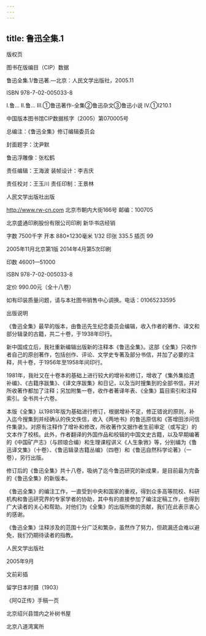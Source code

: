 ```yaml
---
---
---
```

title: 鲁迅全集.1
---




版权页


图书在版编目（CIP）数据

鲁迅全集.1/鲁迅著.—北京：人民文学出版社，2005.11

ISBN 978-7-02-005033-8

Ⅰ.鲁… Ⅱ.鲁… Ⅲ.①鲁迅著作-全集②鲁迅杂文③鲁迅小说 Ⅳ.①I210.1

中国版本图书馆CIP数据核字（2005）第070005号

总编注：《鲁迅全集》修订编辑委员会

封面题字：沈尹默

鲁迅浮雕像：张松鹤

责任编辑：王海波 装帧设计：李吉庆

责任校对：王玉川 责任印制：王景林

人民文学出版社出版

http://www.rw-cn.com 北京市朝内大街166号 邮编：100705

北京盛通印刷股份有限公司印刷 新华书店经销

字数 7500千字 开本 880×1230毫米 1/32 印张 335.5 插页 99

2005年11月北京第1版 2014年4月第5次印刷

印数 46001—51000

ISBN 978-7-02-005033-8

定价 990.00元（全十八卷）

如有印装质量问题，请与本社图书销售中心调换。电话：01065233595





出版说明


《鲁迅全集》最早的版本，由鲁迅先生纪念委员会编辑，收入作者的著作、译文和部分辑录的古籍，共二十卷，于1938年印行。

新中国成立后，我社重新编辑出版新的注释本《鲁迅全集》。这部《全集》只收作者自己的原创著作，包括创作、评论、文学史专著及部分书信，并加了必要的注释，共十卷，于1956年至1958年间印行。

1981年，我社又在十卷本的基础上进行较大的增补和修订，增收了《集外集拾遗补编》、《古籍序跋集》、《译文序跋集》和日记，以及当时搜集到的全部书信，并对所收著作都加了注释；另加附集一卷，收作者著译年表、《全集》篇目索引和注释索引。全书共十六卷。

本版《全集》以1981年版为基础进行修订，根据增补不足，修正错讹的原则，补入迄今搜集到并经确认的佚文佚信，收入《两地书》的鲁迅原信和《答增田涉问信件集录》。对原有注释作了增补和修改，所收著作又据作者生前审定（或写定）的文本作了校核。此外，作者翻译的外国作品和校辑的中国文史古籍，以及早期编著的《中国矿产志》（与顾琅合编）和生理课程讲义《人生象敩》等，分别编为《鲁迅译文集》（十卷）、《鲁迅辑录古籍丛编》（四卷）和《鲁迅自然科学论著》（一卷），另行出版。

修订后的《鲁迅全集》共十八卷，吸纳了迄今鲁迅研究的新成果，是目前最为完备的《鲁迅全集》的新版本。

《鲁迅全集》的编注工作，一直受到中央和国家的重视，得到众多高等院校、科研机构和鲁迅研究界的专家学者的协助，其中有的直接参加了编注定稿工作，也得到广大读者的关心和帮助。对他们为《全集》的出版所做的贡献，我们在此表示衷心的感谢。

《鲁迅全集》注释涉及的范围十分广泛和繁杂，虽然作了努力，但疏漏还会难以避免，我们仍期待读者的指教。

人民文学出版社

2005年9月





文前彩插





留学日本时摄（1903）



《阿Q正传》手稿一页



北京绍兴县馆内之补树书屋



北京八道湾寓所